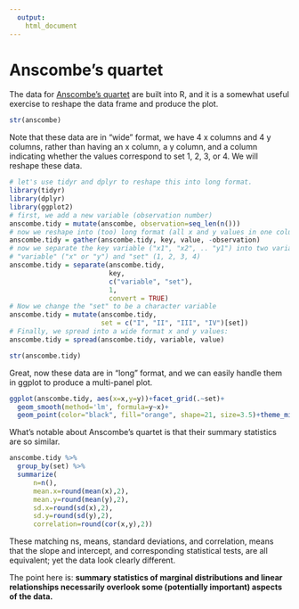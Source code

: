 ```yaml
---
  output: 
    html_document
---
```

  
# Anscombe's quartet

The data for [Anscombe's quartet](https://en.wikipedia.org/wiki/Anscombe%27s_quartet) are built into R, and it is a somewhat useful exercise to reshape the data frame and produce the plot.

```r
str(anscombe)
```

Note that these data are in "wide" format, we have 4 x columns and 4 y columns, rather than having an x column, a y column, and a column indicating whether the values correspond to set 1, 2, 3, or 4.  We will reshape these data.

```r
# let's use tidyr and dplyr to reshape this into long format.
library(tidyr)
library(dplyr)
library(ggplot2)
# first, we add a new variable (observation number)
anscombe.tidy = mutate(anscombe, observation=seq_len(n()))
# now we reshape into (too) long format (all x and y values in one column)
anscombe.tidy = gather(anscombe.tidy, key, value, -observation)
# now we separate the key variable ("x1", "x2", .. "y1") into two variables:
# "variable" ("x" or "y") and "set" (1, 2, 3, 4)
anscombe.tidy = separate(anscombe.tidy, 
                         key, 
                         c("variable", "set"), 
                         1, 
                         convert = TRUE)
# Now we change the "set" to be a character variable
anscombe.tidy = mutate(anscombe.tidy, 
                       set = c("I", "II", "III", "IV")[set])
# Finally, we spread into a wide format x and y values:
anscombe.tidy = spread(anscombe.tidy, variable, value)

str(anscombe.tidy)
```

Great, now these data are in "long" format, and we can easily handle them in ggplot to produce a multi-panel plot.

```r
ggplot(anscombe.tidy, aes(x=x,y=y))+facet_grid(.~set)+
  geom_smooth(method='lm', formula=y~x)+
  geom_point(color="black", fill="orange", shape=21, size=3.5)+theme_minimal()+theme(text=element_text(size=16))
```

What's notable about Anscombe's quartet is that their summary statistics are so similar.

```r

anscombe.tidy %>% 
  group_by(set) %>%
  summarize(
      n=n(),
      mean.x=round(mean(x),2), 
      mean.y=round(mean(y),2), 
      sd.x=round(sd(x),2), 
      sd.y=round(sd(y),2), 
      correlation=round(cor(x,y),2))
```

These matching ns, means, standard deviations, and correlation, means that the slope and intercept, and corresponding statistical tests, are all equivalent; yet the data look clearly different.  

The point here is: **summary statistics of marginal distributions and linear relationships necessarily overlook some (potentially important) aspects of the data.**
